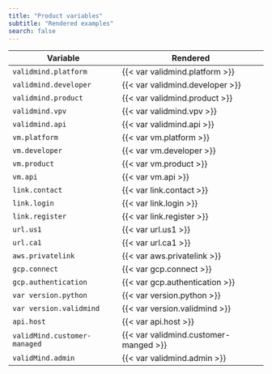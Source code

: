 ```yaml
---
title: "Product variables"
subtitle: "Rendered examples"
search: false
---
```


| Variable | Rendered |
|---|---|
| `validmind.platform` | {{< var validmind.platform >}} |
| `validmind.developer` | {{< var validmind.developer >}} |
| `validmind.product` | {{< var validmind.product >}}|
| `validmind.vpv` | {{< var validmind.vpv >}} |
| `validmind.api` | {{< var validmind.api >}} |
| `vm.platform` | {{< var vm.platform >}} |
| `vm.developer` | {{< var vm.developer >}} |
| `vm.product` | {{< var vm.product >}} |
| `vm.api` | {{< var vm.api >}} |
| `link.contact` | {{< var link.contact >}} |
| `link.login` | {{< var link.login >}} |
| `link.register` | {{< var link.register >}} |
| `url.us1` | {{< var url.us1 >}} |
| `url.ca1` | {{< var url.ca1 >}} |
| `aws.privatelink` | {{< var aws.privatelink >}} |
| `gcp.connect` | {{< var gcp.connect >}} |
| `gcp.authentication` | {{< var gcp.authentication >}} |
| `var version.python` | {{< var version.python >}} |
| `var version.validmind` | {{< var version.validmind >}} |
| `api.host` | {{< var api.host >}} |
| `validMind.customer-managed` | {{< var validmind.customer-manged >}} |
| `validMind.admin` | {{< var validmind.admin >}} |
